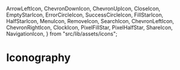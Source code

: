 
  ArrowLeftIcon,
  ChevronDownIcon,
  ChevronUpIcon,
  CloseIcon,
  EmptyStarIcon,
  ErrorCircleIcon,
  SuccessCircleIcon,
  FillStarIcon,
  HalfStarIcon,
  MenuIcon,
  RemoveIcon,
  SearchIcon,
  ChevronLeftIcon,
  ChevronRightIcon,
  ClockIcon,
  PixelFillStar,
  PixelHalfStar,
  ShareIcon,
  NavigationIcon,
} from "src/lib/assets/icons";

<Meta title="Token/Iconography" />

# Iconography

<br />

<IconGallery>
  <IconItem name="ArrowLeftIcon">
    <ArrowLeftIcon name="ArrowLeftIcon" />
  </IconItem>

  <IconItem name="ChevronDownIcon">
    <ChevronDownIcon name="ChevronDownIcon" />
  </IconItem>

  <IconItem name="ChevronUpIcon">
    <ChevronUpIcon name="ChevronUpIcon" />
  </IconItem>

  <IconItem name="ChevronLeftIcon">
    <ChevronLeftIcon name="ChevronLeftIcon" />
  </IconItem>

  <IconItem name="ChevronRightIcon">
    <ChevronRightIcon name="ChevronRightIcon" />
  </IconItem>

  <IconItem name="CloseIcon">
    <CloseIcon name="CloseIcon" />
  </IconItem>

  <IconItem name="RemoveIcon">
    <RemoveIcon name="RemoveIcon" />
  </IconItem>

  <IconItem name="ErrorCircleIcon">
    <ErrorCircleIcon name="ErrorCircleIcon" />
  </IconItem>

  <IconItem name="SuccessCircleIcon">
    <SuccessCircleIcon name="SuccessCircleIcon" />
  </IconItem>

  <IconItem name="MenuIcon">
    <MenuIcon name="MenuIcon" />
  </IconItem>

  <IconItem name="SearchIcon">
    <SearchIcon name="SearchIcon" />
  </IconItem>

  <IconItem name="ShareIcon">
    <ShareIcon name="ShareIcon" />
  </IconItem>

  <IconItem name="ClockIcon">
    <ClockIcon name="ClockIcon" />
  </IconItem>

  <IconItem name="FillStarIcon">
    <FillStarIcon name="FillStarIcon" />
  </IconItem>

  <IconItem name="EmptyStarIcon">
    <EmptyStarIcon name="EmptyStarIcon" />
  </IconItem>

  <IconItem name="HalfStarIcon">
    <HalfStarIcon name="HalfStarIcon" />
  </IconItem>

  <IconItem name="PixelFillStar">
    <PixelFillStar name="PixelFillStar" />
  </IconItem>

  <IconItem name="PixelHalfStar">
    <PixelHalfStar name="PixelHalfStar" />
  </IconItem>

  <IconItem name="NavigationIcon">
    <NavigationIcon name="NavigationIcon" />
  </IconItem>
</IconGallery>
